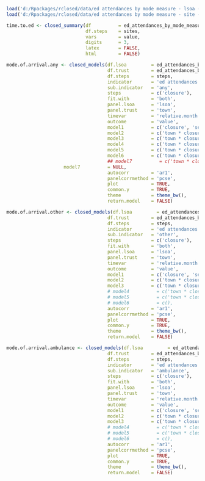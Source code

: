 <!--- Runs all analyses, saving results as an R object for loading --->
<!--- Summary --->
```r
load('d:/Rpackages/rclosed/data/ed attendances by mode measure - lsoa - 2016-05-03 19.17.Rda')
load('d:/Rpackages/rclosed/data/ed attendances by mode measure - site - 2016-05-03 20.38.Rda')
```
```r
time.to.ed <- closed_summary(df          = ed_attendances_by_mode_measure,
                             df.steps    = sites,
                             vars        = value,
                             digits      = 3,
                             latex       = FALSE,
                             html        = FALSE)
```
<!--- Mode of Arrival - Any --->
```r
mode.of.arrival.any <- closed_models(df.lsoa         = ed_attendances_by_mode_measure,
                                     df.trust        = ed_attendances_by_mode_site_measure,
                                     df.steps        = steps,
                                     indicator       = 'ed attendances',
                                     sub.indicator   = 'any',
                                     steps           = c('closure'),
                                     fit.with        = 'both',
                                     panel.lsoa      = 'lsoa',
                                     panel.trust     = 'town',
                                     timevar         = 'relative.month',
                                     outcome         = 'value',
                                     model1          = c('closure', 'season', 'relative.month'),
                                     model2          = c('town * closure', 'season', 'relative.month'),
                                     model3          = c('town * closure', 'season', 'relative.month'),
                                     model4          = c('town * closure', 'season', 'relative.month'),
                                     model5          = c('town * closure', 'season', 'relative.month'),
                                     model6          = c('town * closure', 'season', 'relative.month', 'diff.time.to.ed'),
                                     ## model7          = c('town * closure', 'season', 'relative.month', 'diff.time.to.ed'),
				     model7          = NULL,
                                     autocorr        = 'ar1',
                                     panelcorrmethod = 'pcse',
                                     plot            = TRUE,
                                     common.y        = TRUE,
                                     theme           = theme_bw(),
                                     return.model    = FALSE)
```

<!--- Mode of Arrival - Other --->
```r
mode.of.arrival.other <- closed_models(df.lsoa         = ed_attendances_by_mode_measure,
                                     df.trust        = ed_attendances_by_mode_site_measure,
                                     df.steps        = steps,
                                     indicator       = 'ed attendances',
                                     sub.indicator   = 'other',
                                     steps           = c('closure'),
                                     fit.with        = 'both',
                                     panel.lsoa      = 'lsoa',
                                     panel.trust     = 'town',
                                     timevar         = 'relative.month',
                                     outcome         = 'value',
                                     model1          = c('closure', 'season', 'relative.month'), ## ToDo - Add other steps when available
                                     model2          = c('town * closure', 'season', 'relative.month'),
                                     model3          = c('town * closure', 'season', 'relative.month', 'diff.time.to.ed'),
                                     # model4          = c('town * closure', 'season', 'relative.month', 'diff.time.to.ed'),
                                     # model5          = c('town * closure', 'season', 'relative.month'),
                                     # model6          = c(),
                                     autocorr        = 'ar1',
                                     panelcorrmethod = 'pcse',
                                     plot            = TRUE,
                                     common.y        = TRUE,
                                     theme           = theme_bw(),
                                     return.model    = FALSE)
```

<!--- Mode of Arrival - Ambulance --->
```r
mode.of.arrival.ambulance <- closed_models(df.lsoa         = ed_attendances_by_mode_measure,
                                     df.trust        = ed_attendances_by_mode_site_measure,
                                     df.steps        = steps,
                                     indicator       = 'ed attendances',
                                     sub.indicator   = 'ambulance',
                                     steps           = c('closure'),
                                     fit.with        = 'both',
                                     panel.lsoa      = 'lsoa',
                                     panel.trust     = 'town',
                                     timevar         = 'relative.month',
                                     outcome         = 'value',
                                     model1          = c('closure', 'season', 'relative.month'), ## ToDo - Add other steps when available
                                     model2          = c('town * closure', 'season', 'relative.month'),
                                     model3          = c('town * closure', 'season', 'relative.month', 'diff.time.to.ed'),
                                     # model4          = c('town * closure', 'season', 'relative.month', 'diff.time.to.ed'),
                                     # model5          = c('town * closure', 'season', 'relative.month'),
                                     # model6          = c(),
                                     autocorr        = 'ar1',
                                     panelcorrmethod = 'pcse',
                                     plot            = TRUE,
                                     common.y        = TRUE,
                                     theme           = theme_bw(),
                                     return.model    = FALSE)
```
